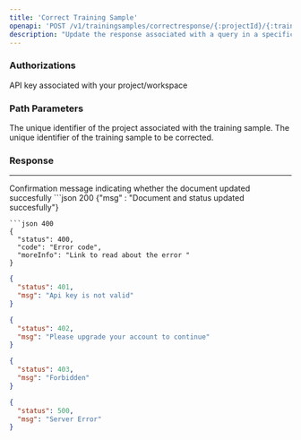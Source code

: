 ```yaml
---
title: 'Correct Training Sample'
openapi: 'POST /v1/trainingsamples/correctresponse/{:projectId}/{:trainingId}'
description: "Update the response associated with a query in a specific training sample. Automatically sets the status to APPROVED."
---
```

### Authorizations
<ParamField header="x-api-key" type="string" required>
API key associated with your project/workspace
</ParamField>

### Path Parameters
<ParamField path="projectId" type="string" required>
The unique identifier of the project associated with the training sample.
</ParamField>
<ParamField path="trainingId" type="string" required>
The unique identifier of the training sample to be corrected.
</ParamField>



### Response
___
<ResponseField name="msg" type="object">
Confirmation message indicating whether the document updated succesfully
</ResponseField>


<ResponseExample>
   ```json 200
{"msg" : "Document and status updated succesfully"}


```
```json 400
{
  "status": 400,
  "code": "Error code",
  "moreInfo": "Link to read about the error "
}
```
```json 401
{
  "status": 401,
  "msg": "Api key is not valid"
}
```
```json 402
{
  "status": 402,
  "msg": "Please upgrade your account to continue"
}
```
```json 403
{
  "status": 403,
  "msg": "Forbidden"
}
```
```json 500
{
  "status": 500,
  "msg": "Server Error"
}
```
</ResponseExample>


